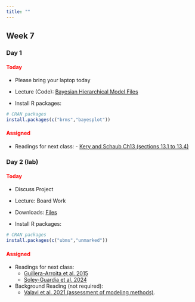 ```yaml
---
title: ""
---
```


## Week 7

### Day 1

#### [Today]{style="color:red;"}

-   Please bring your laptop today

-   Lecture (Code): <a href="/classfiles/hbayes/Bayesian.Hierarchical.Model.zip">Bayesian Hierarchical Model Files</a>

-   Install R packages:

```r
# CRAN packages
install.packages(c("brms","bayesplot"))
```

#### [Assigned]{style="color:red;"}
 -   Readings for next class: 
    - <a href="/readings/Kery and Schaub Ch13.pdf">Kery and Schaub Ch13 (sections 13.1 to 13.4)</a>

 
### Day 2 (lab)

#### [Today]{style="color:red;"}

-   Discuss Project

-   Lecture: Board Work

-   Downloads: <a href="/classfiles/occlab/week7files.zip">Files</a>

-   Install R packages:

```r
# CRAN packages
install.packages(c("ubms","unmarked"))
```


#### [Assigned]{style="color:red;"}

-   Readings for next class:
    -   <a href="/readings/Guillera-Arroita et al. 2015.pdf">Guillera-Arroita et al. 2015</a>
    -   <a href="/readings/Soley-Guardia et al. 2024.pdf">Soley-Guardia et al. 2024</a>
 
- Background Reading (not required):
  - <a href="/readings/Valavi et al. 2021.pdf"> Valavi et al. 2021 (assessment of modeling methods)</a>.



